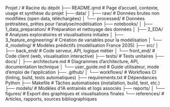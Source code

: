 Projet /                                # Racine du dépôt
├── README.qmd                         # Page d’accueil, contexte, usage et synthèse du projet
├── data/
│   ├── raw/                           # Données brutes non modifiées (open data, téléchargées)
│   └── processed/                     # Données prétraitées, prêtes pour l’analyse/modélisation
├── notebooks/
│   ├── 1_data_preparation/            # Préparation et nettoyage des données
│   ├── 2_EDA/                         # Analyses exploratoires et visualisations initiales
│   ├── 3_feature_engineering/         # Création de variables pour la modélisation
│   └── 4_modeling/                    # Modèles prédictifs (modélisation France 2035)
├── src/
│   ├── back_end/                      # Code serveur, API, logique métier
│   └── front_end/                     # Code client (web, visualisation interactive)
├── tests/                             # Tests unitaires
├── docs/
│   ├── architecture.md                # Diagrammes d’architecture, API, documentation technique
│   └── user_guide.md                  # Guide utilisateur, mode d’emploi de l’application
├── .github/
│   └── workflows/                     # Workflows CI (linting, build, tests automatiques)
├── requirements.txt                   # Dépendances Python
├── Makefile                           # Tâches automatisées (installation, build, test, etc.)
├── models/                            # Modèles d’IA entrainés et logs associés
├── reports/
│   └── figures/                       # Export des graphiques et visualisations finales
└── references/                        # Articles, rapports, sources bibliographiques